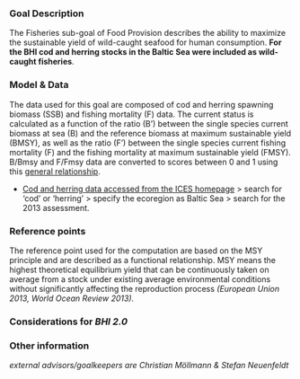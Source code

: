 ### Goal Description

The Fisheries sub-goal of Food Provision describes the ability to maximize the sustainable yield of wild-caught seafood for human consumption. **For the BHI cod and herring stocks in the Baltic Sea were included as wild-caught fisheries**. 


### Model & Data

The data used for this goal are composed of cod and herring spawning biomass (SSB) and fishing mortality (F) data. The current status is calculated as a function of the ratio (B’) between the single species current biomass at sea (B) and the reference biomass at maximum sustainable yield (BMSY), as well as the ratio (F’) between the single species current fishing mortality (F) and the fishing mortality at maximum sustainable yield (FMSY). B/Bmsy and F/Fmsy data are converted to scores between 0 and 1 using this [general relationship](https://github.com/OHI-Science/bhi-1.0-archive/blob/draft/baltic2015/prep/FIS/ffms%3By_bbmsy_2_score.png).


- [Cod and herring data accessed from the ICES homepage](http://www.ices.dk/marine-data/tools/Pages/stock-assessment-graphs.aspx) > search for 'cod' or 'herring' > specify the ecoregion as Baltic Sea > search for the 2013 assessment. 

### Reference points

The reference point used for the computation are based on the MSY principle and are described as a functional relationship. MSY means the highest theoretical equilibrium yield that can be continuously taken on average from a stock under existing average environmental conditions without significantly affecting the reproduction process *(European Union 2013, World Ocean Review 2013).* 


### Considerations for *BHI 2.0*

### Other information

*external advisors/goalkeepers are Christian Möllmann & Stefan Neuenfeldt*
